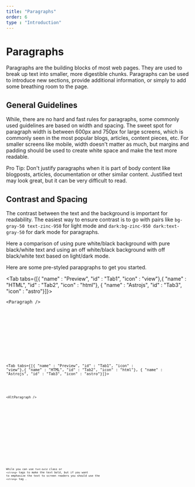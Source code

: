 ```yaml
---
title: "Paragraphs"
order: 6
type : "Introduction"
---
```



# Paragraphs

Paragraphs are the building blocks of most web pages. They are used to break up text into smaller, more digestible chunks. Paragraphs can be used to introduce new sections, provide additional information, or simply to add some breathing room to the page.

## General Guidelines

While, there are no hard and fast rules for paragraphs, some commonly used guidelines are based on width and spacing. The sweet spot for paragraph width is between 600px and 750px for large screens, which is commonly seen in the most popular blogs, articles, content pieces, etc. For smaller screens like mobile, width doesn't matter as much, but margins and padding should be used to create white space and make the text more readable.

Pro Tip: Don't justify paragraphs when it is part of body content like blogposts, articles, documentation or other similar content. Justified text may look great, but it can be very difficult to read. 

## Contrast and Spacing

The contrast between the text and the background is important for readability. The easiest way to ensure contrast is to go with pairs like ```bg-gray-50 text-zinc-950``` for light mode and ```dark:bg-zinc-950 dark:text-gray-50``` for dark mode for paragraphs. 

Here a comparison of using pure white/black background with pure black/white text and using an off white/black background with off black/white text based on light/dark mode.

<Card />

Here are some pre-styled parapgraphs to get you started.

<Tab tabs={[{ "name" : "Preview", "id" : "Tab1", "icon" : "view"},{ "name" : "HTML", "id" : "Tab2", "icon" : "html"}, { "name" : "Astrojs", "id" : "Tab3", "icon" : "astro"}]}>

<section
  id="Tab1-panel"
  role="tabpanel" data-role="tabpanel">
  
    <Paragraph />
  
</section>

<section id ="Tab2-panel" role="tabpanel"  data-role="tabpanel">

<Code
  code={ParagraphCode}
  lang="html"
  wrap="true"
/>

</section>

<section id ="Tab3-panel" role="tabpanel"  data-role="tabpanel">

<Code
  code={ParagraphCodeAstro}
  lang="astro"
  title="Paragraph.astro"
  wrap="true"
/>

</section>

</Tab>


<Tab tabs={[{ "name" : "Preview", "id" : "Tab1", "icon" : "view"},{ "name" : "HTML", "id" : "Tab2", "icon" : "html"}, { "name" : "Astrojs", "id" : "Tab3", "icon" : "astro"}]}>

<section
  id="Tab1-panel"
  role="tabpanel" data-role="tabpanel">
  
    <AltParagraph />
  
</section>

<section id ="Tab2-panel" role="tabpanel"  data-role="tabpanel">

<Code
  code={AltParagraphCode}
  lang="html"
  wrap="true"
/>

</section>

<section id ="Tab3-panel" role="tabpanel"  data-role="tabpanel">

<Code
  code={AltParagraphCodeAstro}
  lang="astro"
  title="AltParagraph.astro"
  wrap="true"
/>

</section>

</Tab>

While you can use ```font-bold``` class or ```<strong>``` tags to make the text bold, but if you want to emphasize the text to screen readers you should use the ```<strong>``` tag .